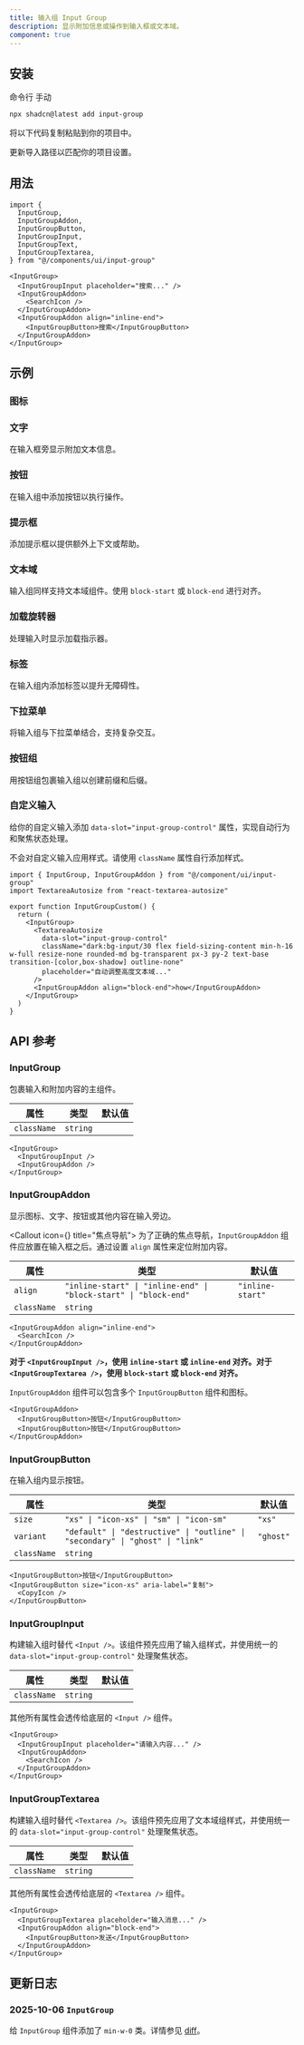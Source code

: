 ```yaml
---
title: 输入组 Input Group
description: 显示附加信息或操作到输入框或文本域。
component: true
---
```



<ComponentPreview name="input-group-demo" className="[&_.preview]:p-4" />

## 安装

<CodeTabs>

<TabsList>
  <TabsTrigger value="cli">命令行</TabsTrigger>
  <TabsTrigger value="manual">手动</TabsTrigger>
</TabsList>
<TabsContent value="cli">

```bash
npx shadcn@latest add input-group
```

</TabsContent>

<TabsContent value="manual">

<Steps>

<Step>将以下代码复制粘贴到你的项目中。</Step>

<ComponentSource name="input-group" title="components/ui/input-group.tsx" />

<Step>更新导入路径以匹配你的项目设置。</Step>

</Steps>

</TabsContent>

</CodeTabs>

## 用法

```tsx showLineNumbers
import {
  InputGroup,
  InputGroupAddon,
  InputGroupButton,
  InputGroupInput,
  InputGroupText,
  InputGroupTextarea,
} from "@/components/ui/input-group"
```

```tsx showLineNumbers
<InputGroup>
  <InputGroupInput placeholder="搜索..." />
  <InputGroupAddon>
    <SearchIcon />
  </InputGroupAddon>
  <InputGroupAddon align="inline-end">
    <InputGroupButton>搜索</InputGroupButton>
  </InputGroupAddon>
</InputGroup>
```

## 示例

### 图标

<ComponentPreview name="input-group-icon" className="[&_.preview]:p-4" />

### 文字

在输入框旁显示附加文本信息。

<ComponentPreview name="input-group-text" className="[&_.preview]:p-4" />

### 按钮

在输入组中添加按钮以执行操作。

<ComponentPreview name="input-group-button" className="[&_.preview]:p-4" />

### 提示框

添加提示框以提供额外上下文或帮助。

<ComponentPreview name="input-group-tooltip" className="[&_.preview]:p-4" />

### 文本域

输入组同样支持文本域组件。使用 `block-start` 或 `block-end` 进行对齐。

<ComponentPreview name="input-group-textarea" className="[&_.preview]:p-4" />

### 加载旋转器

处理输入时显示加载指示器。

<ComponentPreview name="input-group-spinner" className="[&_.preview]:p-4" />

### 标签

在输入组内添加标签以提升无障碍性。

<ComponentPreview name="input-group-label" className="[&_.preview]:p-4" />

### 下拉菜单

将输入组与下拉菜单结合，支持复杂交互。

<ComponentPreview name="input-group-dropdown" className="[&_.preview]:p-4" />

### 按钮组

用按钮组包裹输入组以创建前缀和后缀。

<ComponentPreview
  name="input-group-button-group"
  className="[&_.preview]:p-4"
/>

### 自定义输入

给你的自定义输入添加 `data-slot="input-group-control"` 属性，实现自动行为和聚焦状态处理。

不会对自定义输入应用样式。请使用 `className` 属性自行添加样式。

<ComponentPreview
  name="input-group-custom"
  className="!mb-4 [&_.preview]:p-4"
/>

```tsx showLineNumbers
import { InputGroup, InputGroupAddon } from "@/component/ui/input-group"
import TextareaAutosize from "react-textarea-autosize"

export function InputGroupCustom() {
  return (
    <InputGroup>
      <TextareaAutosize
        data-slot="input-group-control"
        className="dark:bg-input/30 flex field-sizing-content min-h-16 w-full resize-none rounded-md bg-transparent px-3 py-2 text-base transition-[color,box-shadow] outline-none"
        placeholder="自动调整高度文本域..."
      />
      <InputGroupAddon align="block-end">how</InputGroupAddon>
    </InputGroup>
  )
}
```

## API 参考

### InputGroup

包裹输入和附加内容的主组件。

| 属性        | 类型     | 默认值 |
| ----------- | -------- | ------ |
| `className` | `string` |        |

```tsx
<InputGroup>
  <InputGroupInput />
  <InputGroupAddon />
</InputGroup>
```

### InputGroupAddon

显示图标、文字、按钮或其他内容在输入旁边。

<Callout icon={<IconInfoCircle />} title="焦点导航">
  为了正确的焦点导航，`InputGroupAddon` 组件应放置在输入框之后。通过设置 `align` 属性来定位附加内容。
</Callout>

| 属性        | 类型                                                             | 默认值          |
| ----------- | ---------------------------------------------------------------- | --------------- |
| `align`     | `"inline-start" \| "inline-end" \| "block-start" \| "block-end"` | `"inline-start"` |
| `className` | `string`                                                         |                 |

```tsx
<InputGroupAddon align="inline-end">
  <SearchIcon />
</InputGroupAddon>
```

**对于 `<InputGroupInput />`，使用 `inline-start` 或 `inline-end` 对齐。对于 `<InputGroupTextarea />`，使用 `block-start` 或 `block-end` 对齐。**

`InputGroupAddon` 组件可以包含多个 `InputGroupButton` 组件和图标。

```tsx
<InputGroupAddon>
  <InputGroupButton>按钮</InputGroupButton>
  <InputGroupButton>按钮</InputGroupButton>
</InputGroupAddon>
```

### InputGroupButton

在输入组内显示按钮。

| 属性        | 类型                                                                          | 默认值   |
| ----------- | ----------------------------------------------------------------------------- | -------- |
| `size`      | `"xs" \| "icon-xs" \| "sm" \| "icon-sm"`                                     | `"xs"`   |
| `variant`   | `"default" \| "destructive" \| "outline" \| "secondary" \| "ghost" \| "link"` | `"ghost"`|
| `className` | `string`                                                                      |          |

```tsx
<InputGroupButton>按钮</InputGroupButton>
<InputGroupButton size="icon-xs" aria-label="复制">
  <CopyIcon />
</InputGroupButton>
```

### InputGroupInput

构建输入组时替代 `<Input />`。该组件预先应用了输入组样式，并使用统一的 `data-slot="input-group-control"` 处理聚焦状态。

| 属性        | 类型     | 默认值 |
| ----------- | -------- | ------ |
| `className` | `string` |        |

其他所有属性会透传给底层的 `<Input />` 组件。

```tsx
<InputGroup>
  <InputGroupInput placeholder="请输入内容..." />
  <InputGroupAddon>
    <SearchIcon />
  </InputGroupAddon>
</InputGroup>
```

### InputGroupTextarea

构建输入组时替代 `<Textarea />`。该组件预先应用了文本域组样式，并使用统一的 `data-slot="input-group-control"` 处理聚焦状态。

| 属性        | 类型     | 默认值 |
| ----------- | -------- | ------ |
| `className` | `string` |        |

其他所有属性会透传给底层的 `<Textarea />` 组件。

```tsx
<InputGroup>
  <InputGroupTextarea placeholder="输入消息..." />
  <InputGroupAddon align="block-end">
    <InputGroupButton>发送</InputGroupButton>
  </InputGroupAddon>
</InputGroup>
```

## 更新日志

### 2025-10-06 `InputGroup`

给 `InputGroup` 组件添加了 `min-w-0` 类。详情参见 [diff](https://github.com/shadcn-ui/ui/pull/8341/files#diff-0e2ee95d0050ca4c5d82339df86c54e14a6739dc4638fdda0eec8f73aebc2da9)。
